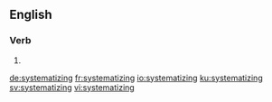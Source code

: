 ==English==

===Verb===
{{head|en|present participle}}

# {{present participle of|systematize|lang=en}}

[[de:systematizing]]
[[fr:systematizing]]
[[io:systematizing]]
[[ku:systematizing]]
[[sv:systematizing]]
[[vi:systematizing]]